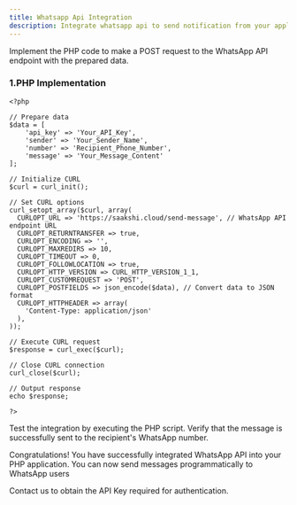```yaml
---
title: Whatsapp Api Integration
description: Integrate whatsapp api to send notification from your application and website.
---
```


Implement the PHP code to make a POST request to the WhatsApp API endpoint with the prepared data.

### 1.PHP Implementation

```mdx
<?php

// Prepare data
$data = [
    'api_key' => 'Your_API_Key',
    'sender' => 'Your_Sender_Name',
    'number' => 'Recipient_Phone_Number',
    'message' => 'Your_Message_Content'
];

// Initialize CURL
$curl = curl_init();

// Set CURL options
curl_setopt_array($curl, array(
  CURLOPT_URL => 'https://saakshi.cloud/send-message', // WhatsApp API endpoint URL
  CURLOPT_RETURNTRANSFER => true,
  CURLOPT_ENCODING => '',
  CURLOPT_MAXREDIRS => 10,
  CURLOPT_TIMEOUT => 0,
  CURLOPT_FOLLOWLOCATION => true,
  CURLOPT_HTTP_VERSION => CURL_HTTP_VERSION_1_1,
  CURLOPT_CUSTOMREQUEST => 'POST',
  CURLOPT_POSTFIELDS => json_encode($data), // Convert data to JSON format
  CURLOPT_HTTPHEADER => array(
    'Content-Type: application/json'
  ),
));

// Execute CURL request
$response = curl_exec($curl);

// Close CURL connection
curl_close($curl);

// Output response
echo $response;

?>
```

<Callout>

Test the integration by executing the PHP script. Verify that the message is successfully sent to the recipient's WhatsApp number.

</Callout>

<Callout icon="💡" type="info">

Congratulations! You have successfully integrated WhatsApp API into your PHP application. You can now send messages programmatically to WhatsApp users

</Callout>

<Callout icon="⚠️" type="warning">

Contact us to obtain the API Key required for authentication.

</Callout>
